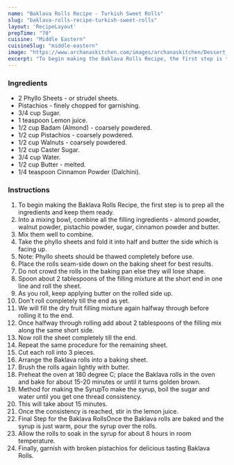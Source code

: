 ---
name: "Baklava Rolls Recipe - Turkish Sweet Rolls"
slug: "baklava-rolls-recipe-turkish-sweet-rolls"
layout: 'RecipeLayout'
prepTime: "70"
cuisine: "Middle Eastern"
cuisineSlug: "middle-eastern"
image: "https://www.archanaskitchen.com/images/archanaskitchen/Dessert_Gourmet_Favorites/baklava_rolls_recipe_shutterstock_126929408.jpg"
excerpt: "To begin making the Baklava Rolls Recipe, the first step is to prep all the ingredients and keep them ready"
---

### Ingredients

- 2 Phyllo Sheets - or strudel sheets.
- Pistachios - finely chopped for garnishing.
- 3/4 cup Sugar.
- 1 teaspoon Lemon juice.
- 1/2 cup Badam (Almond) - coarsely powdered.
- 1/2 cup Pistachios - coarsely powdered.
- 1/2 cup Walnuts - coarsely powdered.
- 1/2 cup Caster Sugar.
- 3/4 cup Water.
- 1/2 cup Butter - melted.
- 1/4 teaspoon Cinnamon Powder (Dalchini).

### Instructions

1. To begin making the Baklava Rolls Recipe, the first step is to prep all the ingredients and keep them ready.
1. Into a mixing bowl, combine all the filling ingredients - almond powder, walnut powder, pistachio powder, sugar, cinnamon powder and butter.
1. Mix them well to combine.
1. Take the phyllo sheets and fold it into half and butter the side which is facing up.
1. Note: Phyllo sheets should be thawed completely before use.
1. Place the rolls seam-side down on the baking sheet for best results.
1. Do not crowd the rolls in the baking pan else they will lose shape.
1. Spoon about 2 tablespoons of the filling mixture at the short end in one line and roll the sheet.
1. As you roll, keep applying butter on the rolled side up.
1. Don't roll completely till the end as yet.
1. We will fill the dry fruit filling mixture again halfway through before rolling it to the end.
1. Once halfway through rolling add about 2 tablespoons of the filling mix along the same short side.
1. Now roll the sheet completely till the end.
1. Repeat the same procedure for the remaining sheet.
1. Cut each roll into 3 pieces.
1. Arrange the Baklava rolls into a baking sheet.
1. Brush the rolls again lightly with butter.
1. Preheat the oven at 180 degree C; place the Baklava rolls in the oven and bake for about 15-20 minutes or until it turns golden brown.
1. Method for making the SyrupTo make the syrup, boil the sugar and water until you get one thread consistency.
1. This will take about 15 minutes.
1. Once the consistency is reached, stir in the lemon juice.
1. Final Step for the Baklava RollsOnce the Baklava rolls are baked and the syrup is just warm, pour the syrup over the rolls.
1. Allow the rolls to soak in the syrup for about 8 hours in room temperature.
1. Finally, garnish with broken pistachios for delicious tasting Baklava Rolls.
